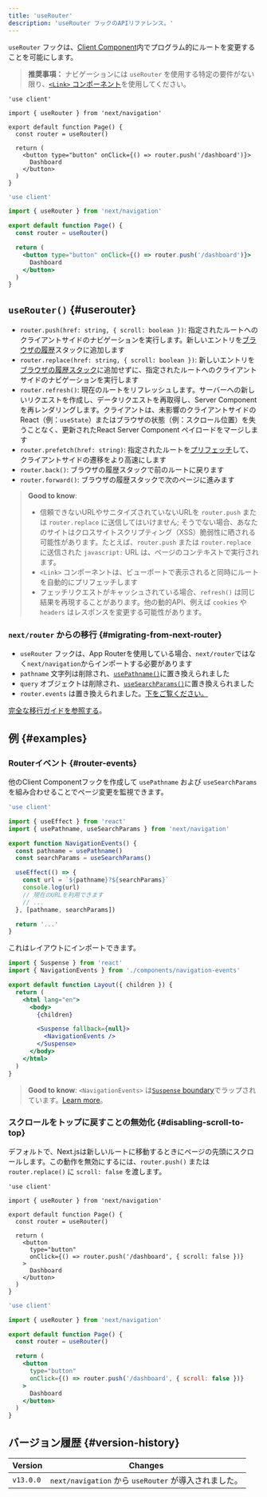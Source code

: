 ```yaml
---
title: 'useRouter'
description: 'useRouter フックのAPIリファレンス。'
---
```


`useRouter` フックは、[Client Component](/docs/app/building-your-application/rendering/client-components)内でプログラム的にルートを変更することを可能にします。

> **推奨事項：** ナビゲーションには `useRouter` を使用する特定の要件がない限り、[`<Link>` コンポーネント](/docs/app/building-your-application/routing/linking-and-navigating#link-component)を使用してください。

<Tabs>
<TabItem value="tsx" label="TypeScript">

```tsx title="app/example-client-component.tsx" switcher
'use client'

import { useRouter } from 'next/navigation'

export default function Page() {
  const router = useRouter()

  return (
    <button type="button" onClick={() => router.push('/dashboard')}>
      Dashboard
    </button>
  )
}
```

</TabItem>
<TabItem value="jsx" label="JavaScript">

```jsx title="app/example-client-component.js" switcher
'use client'

import { useRouter } from 'next/navigation'

export default function Page() {
  const router = useRouter()

  return (
    <button type="button" onClick={() => router.push('/dashboard')}>
      Dashboard
    </button>
  )
}
```

</TabItem>
</Tabs>

## `useRouter()` {#userouter}

- `router.push(href: string, { scroll: boolean })`: 指定されたルートへのクライアントサイドのナビゲーションを実行します。新しいエントリを[ブラウザの履歴](https://developer.mozilla.org/docs/Web/API/History_API)スタックに追加します
- `router.replace(href: string, { scroll: boolean })`: 新しいエントリを[ブラウザの履歴スタック](https://developer.mozilla.org/docs/Web/API/History_API)に追加せずに、指定されたルートへのクライアントサイドのナビゲーションを実行します
- `router.refresh()`: 現在のルートをリフレッシュします。サーバーへの新しいリクエストを作成し、データリクエストを再取得し、Server Componentを再レンダリングします。クライアントは、未影響のクライアントサイドのReact（例：`useState`）またはブラウザの状態（例：スクロール位置）を失うことなく、更新されたReact Server Component ペイロードをマージします
- `router.prefetch(href: string)`: 指定されたルートを[プリフェッチ](/docs/app/building-your-application/routing/linking-and-navigating#2-prefetching)して、クライアントサイドの遷移をより高速にします
- `router.back()`: ブラウザの履歴スタックで前のルートに戻ります
- `router.forward()`: ブラウザの履歴スタックで次のページに進みます

> **Good to know**:
>
> - 信頼できないURLやサニタイズされていないURLを `router.push` または `router.replace` に送信してはいけません; そうでない場合、あなたのサイトはクロスサイトスクリプティング（XSS）脆弱性に晒される可能性があります。たとえば、`router.push` または `router.replace` に送信された `javascript:` URL は、ページのコンテキストで実行されます。
> - `<Link>` コンポーネントは、ビューポートで表示されると同時にルートを自動的にプリフェッチします
> - フェッチリクエストがキャッシュされている場合、`refresh()` は同じ結果を再現することがあります。他の動的API、例えば `cookies` や `headers` はレスポンスを変更する可能性があります。

### `next/router` からの移行 {#migrating-from-next-router}

- `useRouter` フックは、App Routerを使用している場合、`next/router`ではなく`next/navigation`からインポートする必要があります
- `pathname` 文字列は削除され、[`usePathname()`](/docs/app/api-reference/functions/use-pathname)に置き換えられました
- `query` オブジェクトは削除され、[`useSearchParams()`](/docs/app/api-reference/functions/use-search-params)に置き換えられました
- `router.events` は置き換えられました。[下をご覧ください。](#router-events)

[完全な移行ガイドを参照する](/docs/app/building-your-application/upgrading/app-router-migration)。

## 例 {#examples}

### Routerイベント {#router-events}

他のClient Componentフックを作成して `usePathname` および `useSearchParams` を組み合わせることでページ変更を監視できます。

```jsx title="app/components/navigation-events.js"
'use client'

import { useEffect } from 'react'
import { usePathname, useSearchParams } from 'next/navigation'

export function NavigationEvents() {
  const pathname = usePathname()
  const searchParams = useSearchParams()

  useEffect(() => {
    const url = `${pathname}?${searchParams}`
    console.log(url)
    // 現在のURLを利用できます
    // ...
  }, [pathname, searchParams])

  return '...'
}
```

これはレイアウトにインポートできます。

```jsx title="app/layout.js" highlight={2,10-12}
import { Suspense } from 'react'
import { NavigationEvents } from './components/navigation-events'

export default function Layout({ children }) {
  return (
    <html lang="en">
      <body>
        {children}

        <Suspense fallback={null}>
          <NavigationEvents />
        </Suspense>
      </body>
    </html>
  )
}
```

> **Good to know**: `<NavigationEvents>` は[`Suspense` boundary](/docs/app/building-your-application/routing/loading-ui-and-streaming#example)でラップされています。[Learn more](/docs/app/api-reference/functions/use-search-params#behavior)。

### スクロールをトップに戻すことの無効化 {#disabling-scroll-to-top}

デフォルトで、Next.jsは新しいルートに移動するときにページの先頭にスクロールします。この動作を無効にするには、`router.push()` または `router.replace()` に `scroll: false` を渡します。

<Tabs>
<TabItem value="tsx" label="TypeScript">

```tsx title="app/example-client-component.tsx" switcher
'use client'

import { useRouter } from 'next/navigation'

export default function Page() {
  const router = useRouter()

  return (
    <button
      type="button"
      onClick={() => router.push('/dashboard', { scroll: false })}
    >
      Dashboard
    </button>
  )
}
```

</TabItem>
<TabItem value="jsx" label="JavaScript">

```jsx title="app/example-client-component.jsx" switcher
'use client'

import { useRouter } from 'next/navigation'

export default function Page() {
  const router = useRouter()

  return (
    <button
      type="button"
      onClick={() => router.push('/dashboard', { scroll: false })}
    >
      Dashboard
    </button>
  )
}
```

</TabItem>
</Tabs>

## バージョン履歴 {#version-history}

| Version   | Changes                                               |
| --------- | ----------------------------------------------------- |
| `v13.0.0` | `next/navigation` から `useRouter` が導入されました。 |
